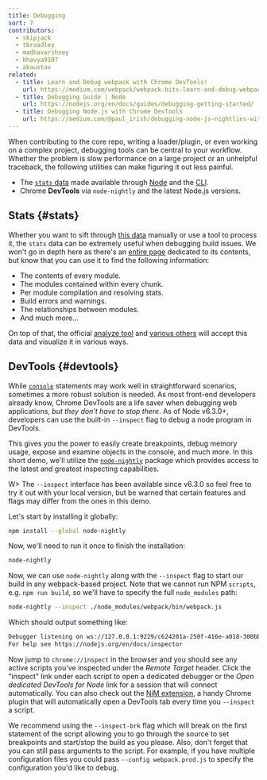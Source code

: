 ```yaml
---
title: Debugging
sort: 7
contributors:
  - skipjack
  - tbroadley
  - madhavarshney
  - bhavya9107
  - akaustav
related:
  - title: Learn and Debug webpack with Chrome DevTools!
    url: https://medium.com/webpack/webpack-bits-learn-and-debug-webpack-with-chrome-dev-tools-da1c5b19554
  - title: Debugging Guide | Node
    url: https://nodejs.org/en/docs/guides/debugging-getting-started/
  - title: Debugging Node.js with Chrome DevTools
    url: https://medium.com/@paul_irish/debugging-node-js-nightlies-with-chrome-devtools-7c4a1b95ae27
---
```


When contributing to the core repo, writing a loader/plugin, or even working on a complex project, debugging tools can be central to your workflow. Whether the problem is slow performance on a large project or an unhelpful traceback, the following utilities can make figuring it out less painful.

- The [`stats` data](/api/stats) made available through [Node](/api/node/#stats-object) and the [CLI](/api/cli/#common-options).
- Chrome **DevTools** via `node-nightly` and the latest Node.js versions.

## Stats {#stats}

Whether you want to sift through [this data](/api/stats) manually or use a tool to process it, the `stats` data can be extremely useful when debugging build issues. We won't go in depth here as there's an [entire page](/api/stats) dedicated to its contents, but know that you can use it to find the following information:

- The contents of every module.
- The modules contained within every chunk.
- Per module compilation and resolving stats.
- Build errors and warnings.
- The relationships between modules.
- And much more...

On top of that, the official [analyze tool](https://github.com/webpack/analyse) and [various others](/guides/code-splitting/#bundle-analysis) will accept this data and visualize it in various ways.

## DevTools {#devtools}

While [`console`](https://nodejs.org/api/console.html) statements may work well in straightforward scenarios, sometimes a more robust solution is needed. As most front-end developers already know, Chrome DevTools are a life saver when debugging web applications, _but they don’t have to stop there_. As of Node v6.3.0+, developers can use the built-in `--inspect` flag to debug a node program in DevTools.

This gives you the power to easily create breakpoints, debug memory usage, expose and examine objects in the console, and much more. In this short demo, we'll utilize the [`node-nightly`](https://github.com/hemanth/node-nightly) package which provides access to the latest and greatest inspecting capabilities.

W> The `--inspect` interface has been available since v6.3.0 so feel free to try it out with your local version, but be warned that certain features and flags may differ from the ones in this demo.

Let's start by installing it globally:

```bash
npm install --global node-nightly
```

Now, we'll need to run it once to finish the installation:

```bash
node-nightly
```

Now, we can use `node-nightly` along with the `--inspect` flag to start our build in any webpack-based project. Note that we cannot run NPM `scripts`, e.g. `npm run build`, so we'll have to specify the full `node_modules` path:

```bash
node-nightly --inspect ./node_modules/webpack/bin/webpack.js
```

Which should output something like:

```bash
Debugger listening on ws://127.0.0.1:9229/c624201a-250f-416e-a018-300bbec7be2c
For help see https://nodejs.org/en/docs/inspector
```

Now jump to `chrome://inspect` in the browser and you should see any active scripts you've inspected under the _Remote Target_ header. Click the "inspect" link under each script to open a dedicated debugger or the _Open dedicated DevTools for Node_ link for a session that will connect automatically. You can also check out the [NiM extension](https://chrome.google.com/webstore/detail/nodejs-v8-inspector-manag/gnhhdgbaldcilmgcpfddgdbkhjohddkj), a handy Chrome plugin that will automatically open a DevTools tab every time you `--inspect` a script.

We recommend using the `--inspect-brk` flag which will break on the first statement of the script allowing you to go through the source to set breakpoints and start/stop the build as you please. Also, don't forget that you can still pass arguments to the script. For example, if you have multiple configuration files you could pass `--config webpack.prod.js` to specify the configuration you'd like to debug.
